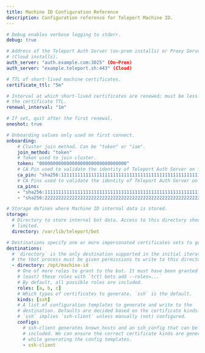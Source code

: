 ```yaml
---
title: Machine ID Configuration Reference
description: Configuration reference for Teleport Machine ID.
---
```


```yaml
# Debug enables verbose logging to stderr.
debug: true

# Address of the Teleport Auth Server (on-prem installs) or Proxy Server
# (Cloud installs).
auth_server: "auth.example.com:3025" (On-Prem)
auth_server: "example.teleport.sh:443" (Cloud)

# TTL of short-lived machine certificates.
certificate_ttl: "5m"

# Interval at which short-lived certificates are renewed; must be less than
# the certificate TTL.
renewal_interval: "1m"

# If set, quit after the first renewal.
oneshot: true

# Onboarding values only used on first connect.
onboarding:
    # Cluster join method. Can be "token" or "iam".
    join_method: "token"
    # Token used to join cluster.
    token: "00000000000000000000000000000000"
    # CA Pin used to validate the identity of Teleport Auth Server on first connect.
    ca_pin: "sha256:1111111111111111111111111111111111111111111111111111111111111111"
    # CA Pins used to validate the identity of Teleport Auth Server on first connect.
    ca_pins:
    - "sha256:1111111111111111111111111111111111111111111111111111111111111111"
    - "sha256:2222222222222222222222222222222222222222222222222222222222222222"

# Storage defines where Machine ID internal data is stored.
storage:
  # Directory to store internal bot data. Access to this directory should be
  # limited.
  directory: /var/lib/teleport/bot

# Destinations specify one or more impersonated certificates sets to generate.
destinations:
  # `directory` is the only destination supported in the initial iteration;
  # the tbot process must be given permissions to write to this directory.
  - directory: /opt/machine-id
    # One of more roles to grant to the bot. It must have been granted (at
    # least) these roles with `tctl bots add --roles=...`
    # By default, all possible roles are included.
    roles: [a, b, c]
    # Which types of certificates to generate. `ssh` is the default.
    kinds: [ssh]
    # A list of configuration templates to generate and write to the
    # destination. Defaults are decided based on the certificate kinds:
    # `ssh` implies `ssh-client` unless manually (not) configured.
    configs:
      # ssh-client generates known_hosts and an ssh_config that can be
      # included. We can ensure the correct certificate kinds are generated
      # while generating the config templates.
      - ssh-client
```
